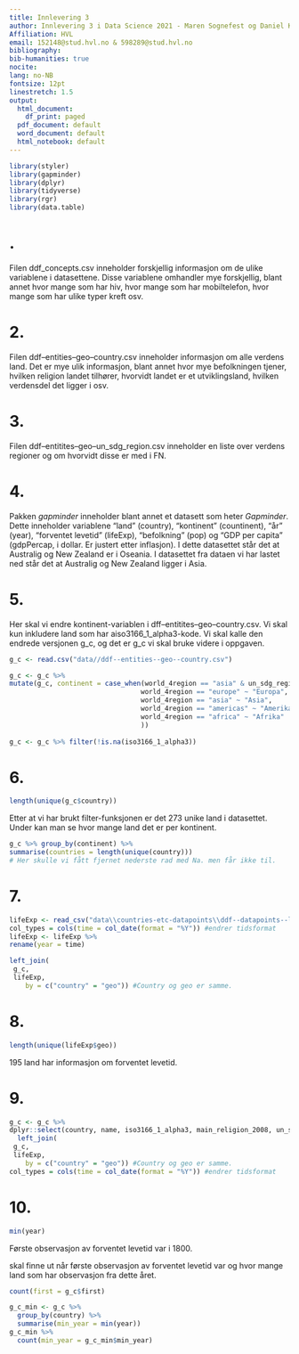 ```yaml
---
title: Innlevering 3
author: Innlevering 3 i Data Science 2021 - Maren Sognefest og Daniel Karstad
Affiliation: HVL
email: 152148@stud.hvl.no & 598289@stud.hvl.no
bibliography: 
bib-humanities: true
nocite: 
lang: no-NB
fontsize: 12pt
linestretch: 1.5
output:
  html_document:
    df_print: paged
  pdf_document: default
  word_document: default
  html_notebook: default
---
```

```r
library(styler) 
library(gapminder)
library(dplyr)
library(tidyverse)
library(rgr)
library(data.table)
```

# .
Filen ddf_concepts.csv inneholder forskjellig informasjon om de ulike variablene i datasettene. Disse variablene omhandler mye forskjellig, blant annet hvor mange som har hiv, hvor mange som har mobiltelefon, hvor mange som har ulike typer kreft osv. 


# 2.
Filen ddf--entities--geo--country.csv inneholder informasjon om alle verdens land. Det er mye ulik informasjon, blant annet hvor mye befolkningen tjener, hvilken religion landet tilhører, hvorvidt landet er et utviklingsland, hvilken verdensdel det ligger i osv.


# 3.
Filen ddf--entitites--geo--un_sdg_region.csv inneholder en liste over verdens regioner og om hvorvidt disse er med i FN. 


# 4.
Pakken *gapminder* inneholder blant annet et datasett som heter *Gapminder*. Dette inneholder variablene "land" (country), "kontinent" (countinent), "år" (year), "forventet levetid" (lifeExp), "befolkning" (pop) og "GDP per capita" (gdpPercap, i dollar. Er justert etter inflasjon). I dette datasettet står det at Australig og New Zealand er i Oseania. I datasettet fra dataen vi har lastet ned står det at Australig og New Zealand ligger i Asia. 


# 5.
Her skal vi endre kontinent-variablen i dff--entitites--geo--country.csv. Vi skal kun inkludere land som har aiso3166_1_alpha3-kode. Vi skal kalle den endrede versjonen g_c, og det er g_c vi skal bruke videre i oppgaven. 

```r
g_c <- read.csv("data//ddf--entities--geo--country.csv")
```

```r
g_c <- g_c %>%
mutate(g_c, continent = case_when(world_4region == "asia" & un_sdg_region %in% c("un_australia_and_new_zealand", "un_oceania_exc_australia_and_new_zealand") ~ "Oseania", 
                                 world_4region == "europe" ~ "Europa",
                                 world_4region == "asia" ~ "Asia",
                                 world_4region == "americas" ~ "Amerika",
                                 world_4region == "africa" ~ "Afrika"
                                 ))
                                 
g_c <- g_c %>% filter(!is.na(iso3166_1_alpha3)) 
```


# 6.
```r
length(unique(g_c$country))
```
Etter at vi har brukt filter-funksjonen er det 273 unike land i datasettet. Under kan man se hvor mange land det er per kontinent.

```r
g_c %>% group_by(continent) %>% 
summarise(countries = length(unique(country)))
# Her skulle vi fått fjernet nederste rad med Na. men får ikke til.
```

# 7.
```r
lifeExp <- read_csv("data\\countries-etc-datapoints\\ddf--datapoints--life_expectancy_years--by--geo--time.csv")
col_types = cols(time = col_date(format = "%Y")) #endrer tidsformat
lifeExp <- lifeExp %>%
rename(year = time)
```

```r
left_join(
 g_c,
 lifeExp, 
    by = c("country" = "geo")) #Country og geo er samme.
```

# 8.
```r
length(unique(lifeExp$geo))
```
195 land har informasjon om forventet levetid.

# 9.

```r
g_c <- g_c %>% 
dplyr::select(country, name, iso3166_1_alpha3, main_religion_2008, un_sdg_region, world_4region, continent, world_6region)
  left_join(
 g_c,
 lifeExp,
    by = c("country" = "geo")) #Country og geo er samme.
col_types = cols(time = col_date(format = "%Y")) #endrer tidsformat
```


# 10.
```r
min(year)
```
Første observasjon av forventet levetid var i 1800. 

skal finne ut når første observasjon av forventet levetid var og hvor mange land som har observasjon fra dette året.
```r
count(first = g_c$first)
```


```r
g_c_min <- g_c %>%
  group_by(country) %>%
  summarise(min_year = min(year)) 
g_c_min %>%
  count(min_year = g_c_min$min_year)
```
